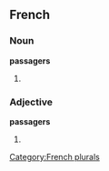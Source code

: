 ==French==

===Noun===
'''passagers''' {{mp}}

#{{masculine plural of|passager}}

===Adjective===
'''passagers''' {{mp}}

#{{masculine plural of|passager}}

[[Category:French plurals]]